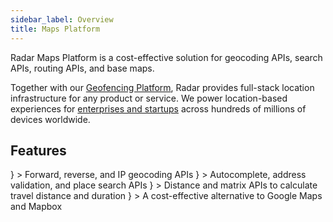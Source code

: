 ```yaml
---
sidebar_label: Overview
title: Maps Platform
---
```



Radar Maps Platform is a cost-effective solution for geocoding APIs, search APIs, routing APIs, and base maps.

Together with our [Geofencing Platform](/documentation/geofencing/overview), Radar provides full-stack location infrastructure for any product or service. We power location-based experiences for [enterprises and startups](https://radar.com/customers) across hundreds of millions of devices worldwide.

## Features

<div className="card-stack">
  <LinkCard linkTo="/maps/geocoding">
    <IconCard title="Geocoding APIs"
      icon={
        <img src="https://images.ctfassets.net/f2vbu16fzuly/2BpF1DXUmZzKShVYLsf5NP/cf1ee07496b4b346eb1d082e78950bc0/geocoding_icon.svg" />
      }
    >
      Forward, reverse, and IP geocoding APIs
    </IconCard>
  </LinkCard>

  <LinkCard linkTo="/maps/search">
    <IconCard title="Search APIs"
      icon={
        <img src="https://images.ctfassets.net/f2vbu16fzuly/7hLiKMDJig70Gt45YlwPis/3a17c101a7c224d90f5ed7fadea9bf39/search_icon.svg" />
      }
    >
      Autocomplete, address validation, and place search APIs
    </IconCard>
  </LinkCard>

  <LinkCard linkTo="/maps/routing">
    <IconCard title="Distance APIs"
      icon={
        <img src="https://images.ctfassets.net/f2vbu16fzuly/52q8kQwSqL7GmIoMIBz7mw/407c05a97d2ae2e4bcb94f643d37bb6f/routing_icon.svg" />
      }
    >
      Distance and matrix APIs to calculate travel distance and duration
    </IconCard>
  </LinkCard>

  <LinkCard linkTo="/maps/maps">
    <IconCard title="Maps"
      icon={
        <img src="https://images.ctfassets.net/f2vbu16fzuly/408xzoqNCbQfNBH2JXghce/4e70d1fb17350193df6b37b778c8d065/maps_icon.svg" />
      }
    >
      A cost-effective alternative to Google Maps and Mapbox
    </IconCard>
  </LinkCard>
</div>